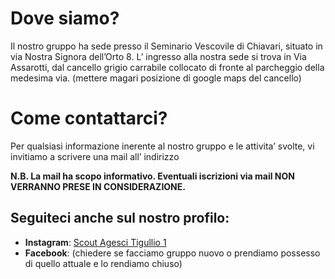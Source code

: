 # Dove siamo?
Il nostro gruppo ha sede presso il Seminario Vescovile di Chiavari, situato in via Nostra Signora dell’Orto 8. L’ ingresso alla nostra sede si trova in Via Assarotti, dal cancello grigio carrabile collocato di fronte al parcheggio della medesima via. (mettere magari posizione di google maps del cancello)

# Come contattarci?
Per qualsiasi informazione inerente al nostro gruppo e le attivita’ svolte, vi invitiamo a scrivere una mail all’ indirizzo 

**N.B. La mail ha scopo informativo. Eventuali iscrizioni via mail NON VERRANNO PRESE IN CONSIDERAZIONE.** 

## Seguiteci anche sul nostro profilo:
- **Instagram**: [Scout Agesci Tigullio 1](https://www.instagram.com/scout_tigullio1/)
- **Facebook**: (chiedere se facciamo gruppo nuovo o prendiamo possesso di quello attuale e lo rendiamo chiuso)

